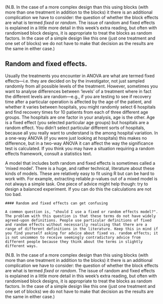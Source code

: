 (N.B. In the case of a more complex design than this using blocks (with more than one treatment in addition to the blocks) it there is an additional complication we have to consider: the question of whether the block effects are what is termed *fixed* or *random*. The issue of random and fixed effects is explained in a little more detail in this week's extra reading, but often with randomised block designs, it is
appropriate to treat the blocks as random factors. In the case of a simple design like this one (just one treatment and one set of blocks) we do not have to make that decision as the results are the same in either case.)

## Random and fixed effects.

Usually the treatments you encounter in ANOVA are what are termed fixed effects---i.e. they are decided on by the investigator, not just sampled randomly from all possible levels of the treatment.  However, sometimes you want to analyse differences between 'levels' of a treatment where in fact the different levels are random---e.g., if you are testing to see if recovery time after a particular operation is affected by the age of the patient, and whether it varies between hospitals, you might randomly select 6 hospitals and find recovery times for 10 patients from each of three different age groups.  The hospitals are one factor in your analysis, age is the other.  Age is a fixed effect (you selected particular age groups) but hospitals are a random effect. You didn't select particular different sorts of hospitals, because all you really want to understand is the among hospital variation. In a one-way ANOVA (if you were just looking at hospitals) this makes no difference, but in a two-way ANOVA it can affect the way the significance test is calculated. If you think you may have a situation requiring a random effects framework, consult a statistics text.

A model that includes both random and fixed effects is sometimes called a 'mixed model'. There is a huge, and rather technical, literature about these kinds of models. These are relatively easy to fit using R but can be hard to work with. For example, extracting reliable *p*-values out of a mixed model is not always a simple task. One piece of advice might help though: try to design a balanced experiment. If you can do this the calculations are not too bad.

```block
#### Random and fixed effects can get confusing

A common question is, "should I use a fixed or random effects model?". The problem with this question is that these terms do not have widely agreed-upon definitions. People use particular definitions of fixed and random effects without necessarily realising that there are a range of different definitions in the literature. Keep this in mind if you find yourself asking for advice about fixed vs. random effects; it is not uncommon to receive seemingly contradictory advice from different people because they think about the terms in slightly different ways.
```

(N.B. In the case of a more complex design than this using blocks (with more than one treatment in addition to the blocks) it there is an additional complication we have to consider: the question of whether the block effects are what is termed *fixed* or *random*. The issue of random and fixed effects is explained in a little more detail in this week's extra reading, but often with randomised block designs, it is
appropriate to treat the blocks as random factors. In the case of a simple design like this one (just one treatment and one set of blocks) we do not have to make that decision as the results are the same in either case.)
